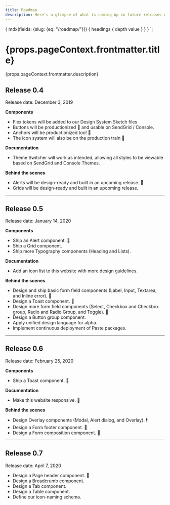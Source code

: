 ```yaml
---
title: Roadmap
description: Here's a glimpse of what is coming up in future releases of Paste. Unless explicitly mentioned, all roadmap dates are tentative and subject to change.
---
```



  {
    mdx(fields: {slug: {eq: "/roadmap/"}}) {
      headings {
        depth
        value
      }
    }
  }
`;

<contentwrapper>

<TableOfContents headings={props.data.mdx.headings} />

<content>

<h1>{props.pageContext.frontmatter.title}</h1>

<p>{props.pageContext.frontmatter.description}</p>

<Box>

## Release 0.4

Release date: December 3, 2019

**Components**

- Flex tokens will be added to our Design System Sketch files
- Buttons will be productionized 🎉 and usable on SendGrid / Console.
- Anchors will be productionized too! 🔗
- The icon system will also be on the production train 🚝

**Documentation**

- Theme Switcher will work as intended, allowing all styles to be viewable based on SendGrid and Console Themes.

**Behind the scenes**

- Alerts will be design-ready and built in an upcoming release. 🔔
- Grids will be design-ready and built in an upcoming release. 

---

## Release 0.5

Release date: January 14, 2020

**Components**

- Ship an Alert component. 🔔
- Ship a Grid component.
- Ship more Typography components (Heading and Lists).

**Documentation**

- Add an icon list to this website with more design guidelines.

**Behind the scenes**

- Design and ship basic form field components (Label, Input, Textarea, and Inline error). 📝
- Design a Toast component. 🍞
- Design more form field components (Select, Checkbox and Checkbox group, Radio and Radio Group, and Toggle). 📝
- Design a Button group component.
- Apply unified design language for alpha.
- Implement continuous deployment of Paste packages. 

---

## Release 0.6

Release date: February 25, 2020

**Components**

- Ship a Toast component. 🍞

**Documentation**

- Make this website responsive. 📱

**Behind the scenes**

- Design Overlay components (Modal, Alert dialog, and Overlay). 🕴
- Design a Form footer component. 📝
- Design a Form composition component. 📝

---

## Release 0.7

Release date: April 7, 2020

- Design a Page header component. 🎩
- Design a Breadcrumb component.
- Design a Tab component.
- Design a Table component.
- Define our icon-naming schema.

</Box>

</content>

</contentwrapper>
